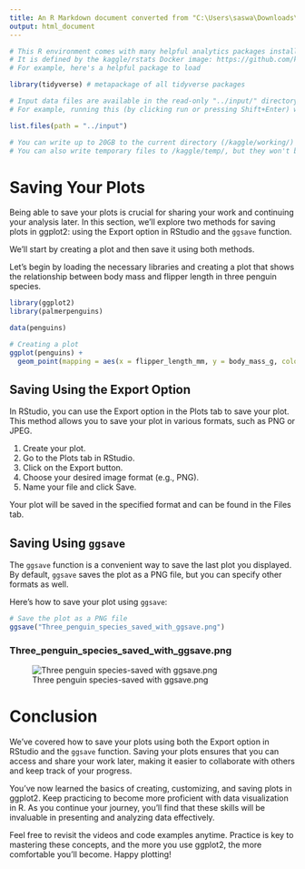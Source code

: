 ```yaml
---
title: An R Markdown document converted from "C:\Users\saswa\Downloads\module-4-saving-your-visualizations.ipynb"
output: html_document
---
```


```r
# This R environment comes with many helpful analytics packages installed
# It is defined by the kaggle/rstats Docker image: https://github.com/kaggle/docker-rstats
# For example, here's a helpful package to load

library(tidyverse) # metapackage of all tidyverse packages

# Input data files are available in the read-only "../input/" directory
# For example, running this (by clicking run or pressing Shift+Enter) will list all files under the input directory

list.files(path = "../input")

# You can write up to 20GB to the current directory (/kaggle/working/) that gets preserved as output when you create a version using "Save & Run All" 
# You can also write temporary files to /kaggle/temp/, but they won't be saved outside of the current session
```

# Saving Your Plots

Being able to save your plots is crucial for sharing your work and continuing your analysis later. In this section, we'll explore two methods for saving plots in ggplot2: using the Export option in RStudio and the `ggsave` function.

We'll start by creating a plot and then save it using both methods.

Let's begin by loading the necessary libraries and creating a plot that shows the relationship between body mass and flipper length in three penguin species.

```r
library(ggplot2)
library(palmerpenguins)

data(penguins)

# Creating a plot
ggplot(penguins) +
  geom_point(mapping = aes(x = flipper_length_mm, y = body_mass_g, color = species))
```

## Saving Using the Export Option

In RStudio, you can use the Export option in the Plots tab to save your plot. This method allows you to save your plot in various formats, such as PNG or JPEG.

1. Create your plot.
2. Go to the Plots tab in RStudio.
3. Click on the Export button.
4. Choose your desired image format (e.g., PNG).
5. Name your file and click Save.

Your plot will be saved in the specified format and can be found in the Files tab.

## Saving Using `ggsave`

The `ggsave` function is a convenient way to save the last plot you displayed. By default, `ggsave` saves the plot as a PNG file, but you can specify other formats as well. 

Here's how to save your plot using `ggsave`:

```r
# Save the plot as a PNG file
ggsave("Three_penguin_species_saved_with_ggsave.png")
```

### Three_penguin_species_saved_with_ggsave.png

![Three penguin species-saved with ggsave.png](attachment:2528831b-9010-4b3d-a714-a1d8e3541c27.png)

# Conclusion

We’ve covered how to save your plots using both the Export option in RStudio and the `ggsave` function. Saving your plots ensures that you can access and share your work later, making it easier to collaborate with others and keep track of your progress.

You’ve now learned the basics of creating, customizing, and saving plots in ggplot2. Keep practicing to become more proficient with data visualization in R. As you continue your journey, you’ll find that these skills will be invaluable in presenting and analyzing data effectively.

Feel free to revisit the videos and code examples anytime. Practice is key to mastering these concepts, and the more you use ggplot2, the more comfortable you'll become. Happy plotting!

